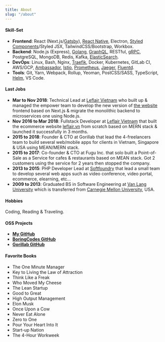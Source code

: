 ---
title: About
slug: "/about"
---

#### Skill-Set

- **Frontend**: React (Next.js/<u>Gatsby</u>), <u>React Native</u>, Electron, <u>Styled Components</u>/Styled JSX, TailwindCSS/Bootstrap, Workbox.
- **Backend**: Node.js (Express), <u>Golang</u>, <u>GraphQL</u>, RESTful, <u>gRPC</u>, PostgreSQL, MongoDB, Redis, Kafka, <u>ElasticSearch</u>.
- **DevOps**: Linux, Bash, Nginx, <u>Traefik</u>, Docker, Kubernetes, GitLab CI, AWS/GCP, <u>Ambassador</u>, <u>Istio</u>, <u>Prometheus</u>, <u>Jaeger</u>, <u>Fluentd</u>.
- **Tools**: Git, Yarn, Webpack, Rollup, Yeoman, PostCSS/SASS, TypeScript, <u>Helm</u>, VS Code.

#### Last Jobs

- **Mar to Nov 2018**: Technical Lead at [Leflair Vietnam](https://leflair.vn) who built up & managed the empower team to develop the new version of [the website](https://leflair.vn) frontend based on Next.js & migrate the monolithic backend to microservices one using Node.js.
- **Nov 2016 to Mar 2018**: Fullstack Developer at [Leflair Vietnam](https://leflair.vn) that built the ecommerce website [leflair.vn](https://leflair.vn) from scratch based on MERN stack & launched it successfully in 3 months.
- **2015 to 2018**: Founder & CTO at Gorillab that lead the 4-freelancers team to build several web/mobile apps for clients in Vietnam, Singapore & USA using MEAN/MERN stack.
- **2015 to 2017**: Co-founder & CTO at Fugu Inc. that solo built a Point-of-Sale as a Service for cafes & restaurants based on MEAN stack. Got 2 customers using the service for 2 years then stopped the company.
- **2013 to 2015**: PHP Developer Lead at [Softfoundry](http://www.softfoundry.com) that lead a small team to develop several web apps such as video conference, video portal, ecommerce, elearning, etc...
- **2009 to 2013**: Graduated BS in Software Engineering at [Van Lang University](http://www.vanlanguni.edu.vn/) which is transferred from [Carnegie Mellon University](https://cmu.edu), USA.

#### Hobbies

Coding, Reading & Traveling.

#### OSS Projects

- [**My GitHub**](https://github.com/phatpham9)
- [**BoringCodes GitHub**](https://github.com/boringcodes)
- [**Gorillab GitHub**](https://github.com/gorillab)

#### Favorite Books

- The One Minute Manager
- Key to Living the Law of Attraction
- Think Like a Freak
- Who Moved My Cheese
- The Lean Startup
- Good to Great
- High Output Management
- Elon Musk
- Once Upon a Cow
- Never Eat Alone
- Zero to One
- Pour Your Heart Into It
- Start-up Nation
- The 4-Hour Workweek
